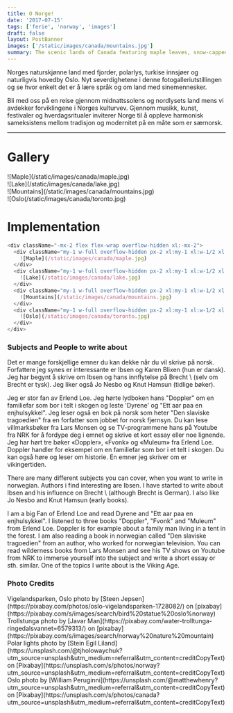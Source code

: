 ```yaml
---
title: O Norge!
date: '2017-07-15'
tags: ['ferie', 'norway', 'images']
draft: false
layout: PostBanner
images: ['/static/images/canada/mountains.jpg']
summary: The scenic lands of Canada featuring maple leaves, snow-capped mountains, turquoise lakes and Toronto. Take in the sights in this photo gallery exhibition and see how easy it is to replicate with some MDX magic and tailwind classes.
---
```


Norges naturskjønne land med fjorder, polarlys, turkise innsjøer og naturligvis hovedby Oslo. Nyt severdighetene i denne fotogalleriutstillingen og se hvor enkelt det er å lære språk og om land med sinemennesker. 

Bli med oss ​​på en reise gjennom midnattssolens og nordlysets land mens vi avdekker forviklingene i Norges kulturvev. Gjennom musikk, kunst, festivaler og hverdagsritualer inviterer Norge til å oppleve harmonisk sameksistens mellom tradisjon og modernitet på en måte som er særnorsk.

---

# Gallery

<div className="-mx-2 flex flex-wrap overflow-hidden xl:-mx-2">
  <div className="my-1 w-full overflow-hidden px-2 xl:my-1 xl:w-1/2 xl:px-2">
    ![Maple](/static/images/canada/maple.jpg)
  </div>
  <div className="my-1 w-full overflow-hidden px-2 xl:my-1 xl:w-1/2 xl:px-2">
    ![Lake](/static/images/canada/lake.jpg)
  </div>
  <div className="my-1 w-full overflow-hidden px-2 xl:my-1 xl:w-1/2 xl:px-2">
    ![Mountains](/static/images/canada/mountains.jpg)
  </div>
  <div className="my-1 w-full overflow-hidden px-2 xl:my-1 xl:w-1/2 xl:px-2">
    ![Oslo(/static/images/canada/toronto.jpg)
  </div>
</div>

# Implementation

```js
<div className="-mx-2 flex flex-wrap overflow-hidden xl:-mx-2">
  <div className="my-1 w-full overflow-hidden px-2 xl:my-1 xl:w-1/2 xl:px-2">
    ![Maple](/static/images/canada/maple.jpg)
  </div>
  <div className="my-1 w-full overflow-hidden px-2 xl:my-1 xl:w-1/2 xl:px-2">
    ![Lake](/static/images/canada/lake.jpg)
  </div>
  <div className="my-1 w-full overflow-hidden px-2 xl:my-1 xl:w-1/2 xl:px-2">
    ![Mountains](/static/images/canada/mountains.jpg)
  </div>
  <div className="my-1 w-full overflow-hidden px-2 xl:my-1 xl:w-1/2 xl:px-2">
    ![Oslo](/static/images/canada/toronto.jpg)
  </div>
</div>
```
### Subjects and People to write about 
Det er mange forskjellige emner du kan dekke når du vil skrive på norsk. Forfattere jeg synes er interessante er Ibsen og Karen Blixen (hun er dansk). Jeg har begynt å skrive om Ibsen og hans innflytelse på Brecht \ (selv om Brecht er tysk). Jeg liker også Jo Nesbo og Knut Hamsun (tidlige bøker).

Jeg er stor fan av Erlend Loe. Jeg hørte lydboken hans "Doppler" om en familiefar som bor i telt i skogen og leste 'Dyrene' og "Ett aar paa en enjhulsykkel". Jeg leser også en bok på norsk som heter "Den slaviske tragoedien" fra en forfatter som jobbet for norsk fjernsyn. Du kan lese villmarksbøker fra Lars Monsen og se TV-programmene hans på Youtube fra NRK for å fordype deg i emnet og skrive et kort essay eller noe lignende. Jeg har hørt tre bøker «Doppler», «Fvonk» og «Muleum» fra Erlend Loe. Doppler handler for eksempel om en familiefar som bor i et telt i skogen. Du kan også høre og leser om historie. En emner jeg skriver om er vikingertiden.

There are many different subjects you can cover, when you want to write in norwegian. Authors i find interesting are Ibsen. I have started to write about Ibsen and his influence on Brecht \ (although Brecht is German). I also like Jo Nesbo and Knut Hamsun (early books).

I am a big Fan of Erlend Loe and read Dyrene and "Ett aar paa en enjhulsykkel". I listened to three books "Doppler", "Fvonk" and "Muleum" from Erlend Loe. Doppler is for example about a family man living in a tent in the forest. I am also reading a book in norwegian called "Den slaviske tragoedien" from an author, who worked for norwegian television. You can read wilderness books from Lars Monsen and see his TV shows on Youtube from NRK to immerse yourself into the subject  and write a short essay or sth. similar. One of the topics I write about is the Viking Age.  

### Photo Credits

<div>
  Vigelandsparken, Oslo photo by [Steen Jepsen](https://pixabay.com/photos/oslo-vigelandsparken-1728082/)
  on
  [pixabay](https://pixabay.com/s/images/search/bird%20statue%20oslo%norway)
</div>
<div>
  Trollstunga photo by [Javar
  Man](https://pixabay.com/water-trolltunga-ringedalsvannet=6579313/)
  on
  [pixabay](https://pixabay.com/s/images/search/norway%20nature%20mountain)
</div>
<div>
  Polar lights photo by [Stein Egil
  Liland](https://unsplash.com/@tjholowaychuk?utm_source=unsplash&amp;utm_medium=referral&amp;utm_content=creditCopyText)
  on
  [Pixabay](https://unsplash.com/s/photos/norway?utm_source=unsplash&amp;utm_medium=referral&amp;utm_content=creditCopyText)
</div>
<div>
  Oslo photo by [William
  Peruginni](https://unsplash.com/@matthewhenry?utm_source=unsplash&amp;utm_medium=referral&amp;utm_content=creditCopyText)
  on
  [Pixabay](https://unsplash.com/s/photos/canada?utm_source=unsplash&amp;utm_medium=referral&amp;utm_content=creditCopyText)
</div>
